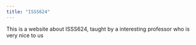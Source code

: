 ```yaml
---
title: "ISSS624"
---
```


This is a website about ISSS624, taught by a interesting professor who is very nice to us
